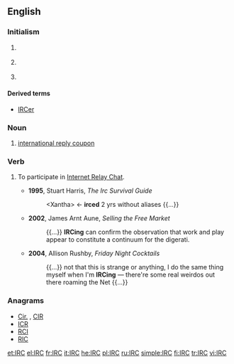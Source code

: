 {{selfref|For the Wiktionary IRC channel, see [[Wiktionary:IRC channel]].}}
==English==

===Initialism===
{{rfc-header|Initialism}}
{{wikipedia|IRC (disambiguation)}}
{{en-initialism}}

# {{context|Internet|lang=en}} {{initialism of|Internet Relay Chat|lang=en}}
# {{context|US|_|legal|lang=en}} {{initialism of|Internal Revenue Code|lang=en}}
# {{context|postal|lang=en}} {{initialism of|international reply coupon|lang=en}}

====Derived terms====
* [[IRCer]]

===Noun===
{{en-noun|s|IRC's}}
# [[international reply coupon]]

===Verb===
{{en-verb}}

# {{context|intransitive|Internet|informal|lang=en}} To participate in [[Internet Relay Chat]].
#* '''1995''', Stuart Harris, ''The Irc Survival Guide''
#*: <nowiki><Xantha></nowiki> <- '''irced''' 2 yrs without aliases {{...}}
#* '''2002''', James Arnt Aune, ''Selling the Free Market''
#*: {{...}} '''IRCing''' can confirm the observation that work and play appear to constitute a continuum for the digerati.
#* '''2004''', Allison Rushby, ''Friday Night Cocktails''
#*: {{...}} not that this is strange or anything, I do the same thing myself when I'm '''IRCing''' &mdash; there're some real weirdos out there roaming the Net {{...}}

===Anagrams===
* [[Cir.#English|Cir.]] , [[CIR#English|CIR]]
* [[ICR#English|ICR]]
* [[RCI#English|RCI]]
* [[RIC#English|RIC]]

[[et:IRC]]
[[el:IRC]]
[[fr:IRC]]
[[it:IRC]]
[[he:IRC]]
[[pl:IRC]]
[[ru:IRC]]
[[simple:IRC]]
[[fi:IRC]]
[[tr:IRC]]
[[vi:IRC]]